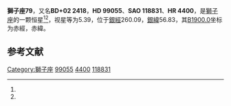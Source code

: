 {{Starbox begin
| name = 獅子座79
}}
{{Starbox observe
| epoch = [[J2000.0|J2000.0]]
| constell = [[獅子座|獅子座]]<ref name=SIMBAD>{{cite web
 | url=http://simbad.u-strasbg.fr/simbad/sim-id?Ident=HR+4400
 | title=Pulsating variable Star
 | publisher=Centre de Données astronomiques de Strasbourg
 | work=SIMBAD
 | accessdate=2012-07-13
 | archive-date=2016-03-18
 | archive-url=https://web.archive.org/web/20160318181054/http://simbad.u-strasbg.fr/simbad/sim-id?Ident=HR+4400
 | dead-url=no
 }}</ref><ref name=DATA>{{cite web
 | url=http://vizier.u-strasbg.fr/viz-bin/VizieR-5?-out.add=.&-source=5050&-corr=PK=HR&-out.max=9999&HR=4400
 | title=VizieR Detailed Page
 | accessdate=2012-07-13
 | archive-date=2016-03-04
 | archive-url=https://web.archive.org/web/20160304212741/http://vizier.u-strasbg.fr/viz-bin/VizieR-5?-out.add=.&-source=5050&-corr=PK=HR&-out.max=9999&HR=4400
 | dead-url=no
 }}</ref>
| 星官 = 
| ra = {{RA|11|24|2.3}}<ref name=SIMBAD /><ref name=DATA />
| dec = {{DEC|+1|24|28}}<ref name=SIMBAD /><ref name=DATA />
| appmag_v = 5.39<ref name=SIMBAD /><ref name=DATA />
}}
{{Starbox character
| class = G8IIICN-0.5<ref name=SIMBAD /><ref name=DATA />
| b-v = 0.94<ref name=SIMBAD /><ref name=DATA />
| u-b = 0.66<ref name=SIMBAD /><ref name=DATA />
| r-i = <ref name=SIMBAD /><ref name=DATA />
| variable = 
}}
{{Starbox astrometry
| radial_v = 0.66
| prop_mo_ra = -10
| parallax = 
| p_error = 
}}
{{Starbox catalog
| names =BD+02 2418，[[SAO星表|SAO]] 118831，[[HD星表|HD]] 99055，[[HR星表|HR]] 4400}}
{{Starbox reference |Simbad=HR+4400}}
{{Starbox end}}

'''獅子座79'''，又名'''BD+02 2418'''，'''HD 99055'''、'''SAO 118831'''、'''HR 4400'''，是[[獅子座|獅子座]]的一颗恒星<ref name=SIMBAD /><ref name=DATA />，视星等为5.39，位于[[銀道座標系|銀經]]260.09，[[銀道座標系|銀緯]]56.83，其[[B1900.0|B1900.0]]坐标为赤經{{RA|11|18|54.4}}，赤緯{{DEC|+1|56.83|24}}。

== 参考文献 ==
{{reflist}}

{{star-stub}}

{{獅子座恒星}}
[[Category:獅子座|Category:獅子座]]
[[Category:HD和HDE天體|99055]]
[[Category:HR天體|4400]]
[[Category:SAO天體|118831]]